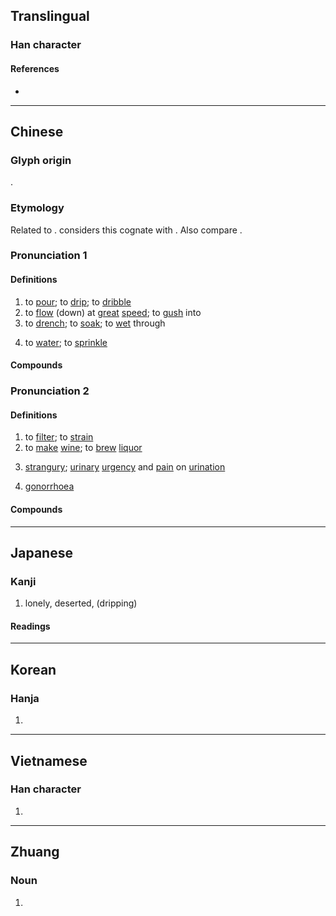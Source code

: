 {{character info/new}}
==Translingual==

===Han character===
{{Han char|rn=85|rad=水|as=08|sn=11|four=34190|canj=EDD|ids=⿰氵林}}

====References====
* {{Han ref|kx=0629.140|dkj=17626|dj=1031.080|hdz=31642.050|uh=6DCB|ud=28107|bh=B24F|bd=45647}}

----

==Chinese==
{{zh-forms}}

===Glyph origin===
{{Han etym}}
{{Han compound|alt1=氵|水|林|ls=psc|c1=s|c2=p|t1=water}}.

===Etymology===
Related to {{och-l|霖|long rain}}. {{zh-ref|Wang (1982)}} considers this cognate with {{och-l|淫|to soak; to drench}}. Also compare {{cog|nan|-}} {{zh-l|啉|tr=lim|to drink}}.

===Pronunciation 1===
{{zh-pron
|m=lín
|c=lam4
|h=pfs=lìm
|md=lìng
|mn=lâm/lîm
|mn_note=lâm - vernacular; lîm - literary
|mn-t=lam5/lim5
|mn-t_note=lam5 - vernacular; lim5 - literary
|w=3lin
|mc=1
|oc=1,1
|cat=v
}}

====Definitions====
{{zh-hanzi}}

# to [[pour]]; to [[drip]]; to [[dribble]] {{gloss|liquid flowing down}}
# to [[flow]] (down) at [[great]] [[speed]]; to [[gush]] into
# to [[drench]]; to [[soak]]; to [[wet]] through
# {{lb|zh|Cantonese|Hakka|Xiang}} to [[water]]; to [[sprinkle]]

====Compounds====
{{zh-der|fold=1|冰淇淋|悲泗淋漓|日晒雨淋|淋巴|淋浴|淋淋|淋淋漓漓|淋溲|淋溼|淋漓|淋漓痛快|淋漓盡致|淋鈴|淋雨|淋零|淋餘土|溼淋淋|狗血淋頭|痛快淋漓|興會淋漓|血淋淋|血肉淋漓|酣嬉淋漓|酣暢淋漓|霜淇淋|頭破血淋|淋水|淋花}}

===Pronunciation 2===
{{zh-pron
|m=淋
|c=lam4
|oc=n,2
|cat=v,n
}}

====Definitions====
{{zh-hanzi}}

# to [[filter]]; to [[strain]]
# to [[make]] [[wine]]; to [[brew]] [[liquor]]
# {{lb|zh|TCM}} [[strangury]]; [[urinary]] [[urgency]] and [[pain]] on [[urination]]
# {{lb|zh|diseases}} [[gonorrhoea]] {{gloss|i.e. “dripping”}}

====Compounds====
{{zh-der|fold=1|過淋|淋病|淋菌|淋證|淋症|淋濾}}

----

==Japanese==

===Kanji===
{{ja-kanji|grade=|rs=水08}}

# {{defn|lang=ja|sort=水08}}lonely, deserted, (dripping)

====Readings====
{{ja-readings
|goon=りん
|kanon=りん
|kun=さび-し.い
}}

----

==Korean==

===Hanja===
{{ko-hanja|hangeul=[[림]]>[[임]]|eumhun=|rv=rim>im|mr=rim>im|y=lim>im}}

# {{defn|lang=ko|sort=水08}}

----

==Vietnamese==

===Han character===
{{vi-readings|rs=水08|hanviet=[[lấm]], [[lâm]], [[lầm]], [[lem]], [[rấm]], [[rướm]]}}

# {{defn|lang=vi|sort=水08}}

----

==Zhuang==

===Noun===
{{za-head|noun}}

# {{za-sawndip form of|raemx}}